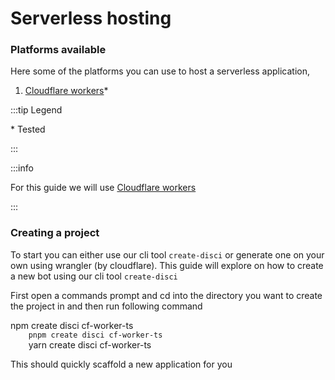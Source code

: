 
# Serverless hosting

### Platforms available

Here some of the platforms you can use to host a serverless application,

1. [Cloudflare workers](https://workers.cloudflare.com/)\*

:::tip Legend

\* Tested

:::

:::info

For this guide we will use [Cloudflare workers](https://workers.cloudflare.com/)

:::

### Creating a project

To start you can either use our cli tool `create-disci` or generate one on your own using wrangler (by cloudflare). This guide will explore on how to create a new bot using our cli tool `create-disci`

First open a commands prompt and cd into the directory you want to create the project in and then run following command

<Tabs>
  <TabItem value="npm" label="npm" default>
   npm create disci cf-worker-ts
  </TabItem>
  <TabItem value="pnpm" label="pnpm">
    <code>
    pnpm create disci cf-worker-ts
    </code>
  </TabItem>
  <TabItem value="yarn" label="yarn">
    yarn create disci cf-worker-ts
  </TabItem>
</Tabs>


This should quickly scaffold a new application for you